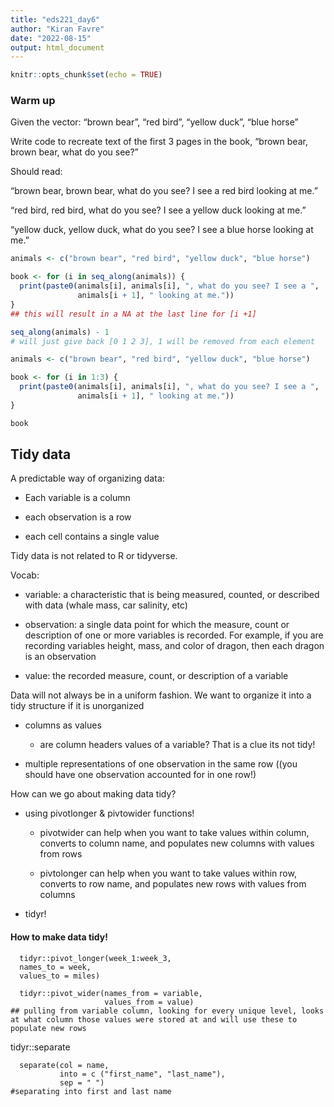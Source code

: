 ```yaml
---
title: "eds221_day6"
author: "Kiran Favre"
date: "2022-08-15"
output: html_document
---
```


```r
knitr::opts_chunk$set(echo = TRUE)
```

### Warm up

Given the vector: "brown bear", "red bird", "yellow duck", "blue horse"

Write code to recreate text of the first 3 pages in the book, "brown bear, brown bear, what do you see?"

Should read:

"brown bear, brown bear, what do you see? I see a red bird looking at me."

"red bird, red bird, what do you see? I see a yellow duck looking at me."

"yellow duck, yellow duck, what do you see? I see a blue horse looking at me."

```r
animals <- c("brown bear", "red bird", "yellow duck", "blue horse")

book <- for (i in seq_along(animals)) {
  print(paste0(animals[i], animals[i], ", what do you see? I see a ",
               animals[i + 1], " looking at me."))
}
## this will result in a NA at the last line for [i +1]
```

```r
seq_along(animals) - 1
# will just give back [0 1 2 3], 1 will be removed from each element
```

```r
animals <- c("brown bear", "red bird", "yellow duck", "blue horse")

book <- for (i in 1:3) {
  print(paste0(animals[i], animals[i], ", what do you see? I see a ",
               animals[i + 1], " looking at me."))
}

book
```

## Tidy data

A predictable way of organizing data:

-   Each variable is a column

-   each observation is a row

-   each cell contains a single value

Tidy data is not related to R or tidyverse.

Vocab:

-   variable: a characteristic that is being measured, counted, or described with data (whale mass, car salinity, etc)

-   observation: a single data point for which the measure, count or description of one or more variables is recorded. For example, if you are recording variables height, mass, and color of dragon, then each dragon is an observation

-   value: the recorded measure, count, or description of a variable

Data will not always be in a uniform fashion. We want to organize it into a tidy structure if it is unorganized

-   columns as values

    -   are column headers values of a variable? That is a clue its not tidy!

-   multiple representations of one observation in the same row ((you should have one observation accounted for in one row!)

How can we go about making data tidy?

-   using pivotlonger & pivtowider functions!

    -   pivotwider can help when you want to take values within column, converts to column name, and populates new columns with values from rows

    -   pivtolonger can help when you want to take values within row, converts to row name, and populates new rows with values from columns

-   tidyr!

#### How to make data tidy!

```dogs_longer
  tidyr::pivot_longer(week_1:week_3,
  names_to = week, 
  values_to = miles)
```

```planets_long
  tidyr::pivot_wider(names_from = variable, 
                     values_from = value)
## pulling from variable column, looking for every unique level, looks at what column those values were stored at and will use these to populate new rows
```

tidyr::separate

```starwars
  separate(col = name,
           into = c ("first_name", "last_name"),
           sep = " ")
#separating into first and last name
```
